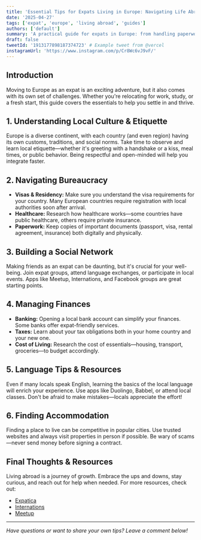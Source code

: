 ```yaml
---
title: 'Essential Tips for Expats Living in Europe: Navigating Life Abroad'
date: '2025-04-27'
tags: ['expat', 'europe', 'living abroad', 'guides']
authors: ['default']
summary: 'A practical guide for expats in Europe: from handling paperwork to building a social life and thriving in your new home.'
draft: false
tweetId: '1913177898187374723' # Example tweet from @vercel
instagramUrl: 'https://www.instagram.com/p/Cr8Wc6vJ9vF/'
---
```


## Introduction

Moving to Europe as an expat is an exciting adventure, but it also comes with its own set of challenges. Whether you're relocating for work, study, or a fresh start, this guide covers the essentials to help you settle in and thrive.

## 1. Understanding Local Culture & Etiquette

Europe is a diverse continent, with each country (and even region) having its own customs, traditions, and social norms. Take time to observe and learn local etiquette—whether it's greeting with a handshake or a kiss, meal times, or public behavior. Being respectful and open-minded will help you integrate faster.

## 2. Navigating Bureaucracy

- **Visas & Residency:** Make sure you understand the visa requirements for your country. Many European countries require registration with local authorities soon after arrival.
- **Healthcare:** Research how healthcare works—some countries have public healthcare, others require private insurance.
- **Paperwork:** Keep copies of important documents (passport, visa, rental agreement, insurance) both digitally and physically.

## 3. Building a Social Network

Making friends as an expat can be daunting, but it's crucial for your well-being. Join expat groups, attend language exchanges, or participate in local events. Apps like Meetup, Internations, and Facebook groups are great starting points.

## 4. Managing Finances

- **Banking:** Opening a local bank account can simplify your finances. Some banks offer expat-friendly services.
- **Taxes:** Learn about your tax obligations both in your home country and your new one.
- **Cost of Living:** Research the cost of essentials—housing, transport, groceries—to budget accordingly.

## 5. Language Tips & Resources

Even if many locals speak English, learning the basics of the local language will enrich your experience. Use apps like Duolingo, Babbel, or attend local classes. Don't be afraid to make mistakes—locals appreciate the effort!

## 6. Finding Accommodation

Finding a place to live can be competitive in popular cities. Use trusted websites and always visit properties in person if possible. Be wary of scams—never send money before signing a contract.

## Final Thoughts & Resources

Living abroad is a journey of growth. Embrace the ups and downs, stay curious, and reach out for help when needed. For more resources, check out:

- [Expatica](https://www.expatica.com/)
- [Internations](https://www.internations.org/)
- [Meetup](https://www.meetup.com/)

---

_Have questions or want to share your own tips? Leave a comment below!_
